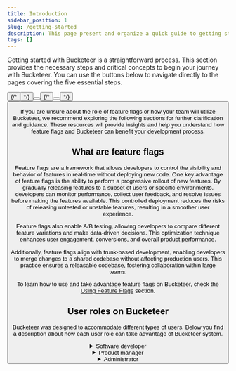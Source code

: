 ```yaml
---
title: Introduction
sidebar_position: 1
slug: /getting-started
description: This page present and organize a quick guide to getting started with the documentation.
tags: []
---
```



Getting started with Bucketeer is a straightforward process. This section provides the necessary steps and critical concepts to begin your journey with Bucketeer. You can use the buttons below to navigate directly to the pages covering the five essential steps.

<ButtonShelf>
  <Button
    redirect="../getting-started/create-bucketeer-account"
    title="1. Create an acccount"
    info="Learn about account types, roles and how to create an account."
  />
  {/* <Button
    redirect="../getting-started/get-your-credentials"
    title="Get your credentials "
    info="Get your credentials to start using Bucketeer."
  /> */}
  <Button
    redirect="../getting-started/bucketeer-dashboard"
    title="2. Bucketeer dashboard"
    info="Check all the main functions and panels available on the Bucketeer Dashboard."
  />
  <Button
    redirect="../getting-started/quickstart"
    title="3. Quickstart"
    info="Present all steps to create a feature flag and integrate it to your system."
  />
  {/* <Button
    redirect="../getting-started/choose-sdk"
    title="3. Choose an SDK"
    info="Evaluate the SDK options available to take advantage of Bucketeer solution."
  />
  <Button
    redirect="../getting-started/integrate-bucketeer"
    title="4. Integrate to Bucketeer"
    info="Learn the mains steps to integrate your application with Bucketeer."
  /> */}
  <Button
    redirect="../getting-started/bucketeer-vocabulary"
    title="4. Bucketeer vocabulary "
    info="Guides you through the principal terms used in Bucketeer's documentation."
  />
</ButtonShelf>

If you are unsure about the role of feature flags or how your team will utilize Bucketeer, we recommend exploring the following sections for further clarification and guidance. These resources will provide insights and help you understand how feature flags and Bucketeer can benefit your development process.

## What are feature flags

Feature flags are a framework that allows developers to control the visibility and behavior of features in real-time without deploying new code. One key advantage of feature flags is the ability to perform a progressive rollout of new features. By gradually releasing features to a subset of users or specific environments, developers can monitor performance, collect user feedback, and resolve issues before making the features available. This controlled deployment reduces the risks of releasing untested or unstable features, resulting in a smoother user experience.

Feature flags also enable A/B testing, allowing developers to compare different feature variations and make data-driven decisions. This optimization technique enhances user engagement, conversions, and overall product performance.

Additionally, feature flags align with trunk-based development, enabling developers to merge changes to a shared codebase without affecting production users. This practice ensures a releasable codebase, fostering collaboration within large teams.

To learn how to use and take advantage feature flags on Bucketeer, check the [Using Feature Flags](../using-feature-flags) section.

## User roles on Bucketeer

Bucketeer was designed to accommodate different types of users. Below you find a description about how each user role can take advantage of Bucketeer system.

<details>
  <summary>Software developer</summary>
  <p>
    As a software developer, your role in using Bucketeer involves creating and
    implementing feature flags in your code to control the behavior and
    visibility of features in your application. Bucketeer provides a
    comprehensive dashboard where you can define and manage feature flags.
  </p>
  <p>
    To get started, you will need to set up feature flags on the Bucketeer
    dashboard. You can refer to the
    <a href="../using-feature-flags"> Using Feature Flags</a> guide to learn more
    about the process. Once you have your credentials and have created a feature
    flag, you can choose an SDK that best suits your application. The <a href="./choose-sdk">
      Choose an SDK
    </a> guide can assist you in making the proper selection. The <a href="../sdk">
      SDK
    </a> section of the documentation provides instructions on how to set up and
    integrate the chosen SDK into your codebase.
  </p>
  <p>
    Once you grasp how feature flags work, you can collaborate with other
    organization members to determine how you want to target different
    variations of feature flags to specific contexts or segments, such as user
    groups or environments.As you add more feature flags to your application, your team can organize them
    across different environments to ensure effective management and deployment.
  </p>

  <p>
    In addition to working with feature flags, as a software developer, you may
    also have responsibilities related to feature management. You cna use automation solutions to toggle feature flags.
  </p>
</details>

<details>
  <summary>Product manager</summary>
  <p>
    As a product manager or rollout manager, part of your responsibilities
    involves strategically coordinating deployments and feature releases.
  </p>
  <p>
    First and foremost, it is important to understand how to enable or disable
    feature flags. Familiarize yourself with managing feature flags and the
    mechanisms for toggling them on and off with the
    <a href="../using-feature-flags"> Using Feature Flags</a> guide.
  </p>
  <p>
    In addition to managing feature flags, you play a crucial role in designing
    and monitoring experiments to assess the impact of feature releases. These
    experiments involve a series of actions to test specific hypotheses. By
    leveraging feature flags, you can selectively target different feature flag
    variations to specific user base segments. Thus, you can observe and compare
    the reactions and behaviors of different user groups.
  </p>
  <p>
    Utilizing feature flags enables you to conduct various types of testing,
    such as A/B testing. For more detailed information on experimentation,
    please refer to the
    <a href="../using-feature-flags/testing-with0flags"> Testing with flags </a>
    resource.
  </p>
  <p>
    By effectively utilizing feature flags and conducting thoughtful
    experiments, you can gain valuable insights into the impact of feature
    releases, optimize user experiences, and make informed decisions to drive
    the success of your product.
  </p>
</details>

<details>
  <summary>Administrator</summary>
  <p>
    As an account administrator in Bucketeer, you hold important
    responsibilities related to project and environment management, as well as
    user administration. Your role involves creating new projects, setting up
    environments, and managing users within the Bucketeer platform.
  </p>
  <p>
    One of your primary tasks is to create new projects. Projects serve as a way
    to organize and manage multiple users within Bucketeer. Each project has its
    own distinct set of environments and feature flags, allowing for efficient
    management of different development initiatives. A guide on how to create
    new projects will be provided in the feature.
  </p>
  <p>
    Creating and managing environments is another key responsibility.
    Environments enable you to oversee and control your feature flags throughout
    the entire development lifecycle, from local development to various stages.
    By setting up different environments, you can ensure smooth and
    well-organized feature flag management within specific contexts. A guide on
    how to create new projects will be provided in the feature.
  </p>
  <p>
    Additionally, as an administrator, you manage users within the Bucketeer
    platform. This includes tasks such as adding or removing users, assigning
    appropriate roles and permissions, and ensuring that the right level of
    access is granted to individuals based on their responsibilities. Check{' '}
    <a href="..//getting-started/create-bucketeer-account">
      Create Bucketeer's account
    </a>{' '}
    to learn more about accounts creation and available roles.
  </p>
</details>
